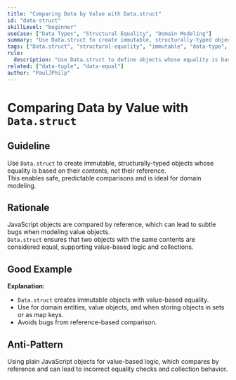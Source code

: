 ```yaml
---
title: "Comparing Data by Value with Data.struct"
id: "data-struct"
skillLevel: "beginner"
useCase: ["Data Types", "Structural Equality", "Domain Modeling"]
summary: "Use Data.struct to create immutable, structurally-typed objects that can be compared by value, not by reference."
tags: ["Data.struct", "structural-equality", "immutable", "data-type", "effect"]
rule:
  description: "Use Data.struct to define objects whose equality is based on their contents, enabling safe and predictable comparisons."
related: ["data-tuple", "data-equal"]
author: "PaulJPhilp"
---
```


# Comparing Data by Value with `Data.struct`

## Guideline

Use `Data.struct` to create immutable, structurally-typed objects whose equality is based on their contents, not their reference.  
This enables safe, predictable comparisons and is ideal for domain modeling.

## Rationale

JavaScript objects are compared by reference, which can lead to subtle bugs when modeling value objects.  
`Data.struct` ensures that two objects with the same contents are considered equal, supporting value-based logic and collections.

## Good Example

<Example path="./src/data-struct.ts" />

**Explanation:**  
- `Data.struct` creates immutable objects with value-based equality.
- Use for domain entities, value objects, and when storing objects in sets or as map keys.
- Avoids bugs from reference-based comparison.

## Anti-Pattern

Using plain JavaScript objects for value-based logic, which compares by reference and can lead to incorrect equality checks and collection behavior.